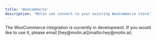 ```yaml
---
title: 'WooCommerce'
description: 'Molin can connect to your existing WooCommerce store'
---
```


<Note>
  The WooCommerce integration is currently in development. If you would like to use it, please email [hey@molin.ai](mailto:hey@molin.ai).
</Note>
